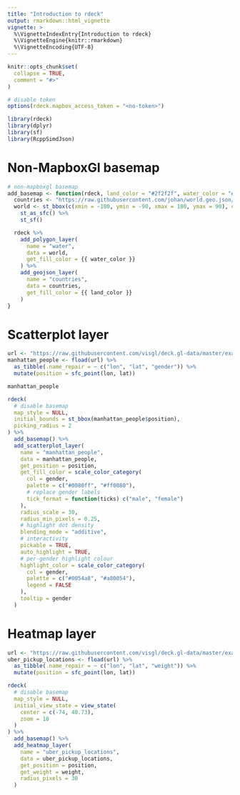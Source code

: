 ```yaml
---
title: "Introduction to rdeck"
output: rmarkdown::html_vignette
vignette: >
  %\VignetteIndexEntry{Introduction to rdeck}
  %\VignetteEngine{knitr::rmarkdown}
  %\VignetteEncoding{UTF-8}
---
```


```r
knitr::opts_chunk$set(
  collapse = TRUE,
  comment = "#>"
)

# disable token
options(rdeck.mapbox_access_token = "<no-token>")
```

```r
library(rdeck)
library(dplyr)
library(sf)
library(RcppSimdJson)
```

# Non-MapboxGl basemap

```r
# non-mapboxgl basemap
add_basemap <- function(rdeck, land_color = "#2f2f2f", water_color = "#242424") {
  countries <- "https://raw.githubusercontent.com/johan/world.geo.json/master/countries.geo.json"
  world <- st_bbox(c(xmin = -180, ymin = -90, xmax = 180, ymax = 90), crs = 4326) %>%
    st_as_sfc() %>%
    st_sf()

  rdeck %>%
    add_polygon_layer(
      name = "water",
      data = world,
      get_fill_color = {{ water_color }}
    ) %>%
    add_geojson_layer(
      name = "countries",
      data = countries,
      get_fill_color = {{ land_color }}
    )
}
```

# Scatterplot layer

```r
url <- "https://raw.githubusercontent.com/visgl/deck.gl-data/master/examples/scatterplot/manhattan.json"
manhattan_people <- fload(url) %>%
  as_tibble(.name_repair = ~ c("lon", "lat", "gender")) %>%
  mutate(position = sfc_point(lon, lat))

manhattan_people
```

```r
rdeck(
  # disable basemap
  map_style = NULL,
  initial_bounds = st_bbox(manhattan_people$position),
  picking_radius = 2
) %>%
  add_basemap() %>%
  add_scatterplot_layer(
    name = "manhattan_people",
    data = manhattan_people,
    get_position = position,
    get_fill_color = scale_color_category(
      col = gender,
      palette = c("#0080ff", "#ff0080"),
      # replace gender labels
      tick_format = function(ticks) c("male", "female")
    ),
    radius_scale = 30,
    radius_min_pixels = 0.25,
    # highlight dot density
    blending_mode = "additive",
    # interactivity
    pickable = TRUE,
    auto_highlight = TRUE,
    # per-gender highlight colour
    highlight_color = scale_color_category(
      col = gender,
      palette = c("#0054a8", "#a80054"),
      legend = FALSE
    ),
    tooltip = gender
  )
```

# Heatmap layer

```r
url <- "https://raw.githubusercontent.com/visgl/deck.gl-data/master/examples/screen-grid/uber-pickup-locations.json"
uber_pickup_locations <- fload(url) %>%
  as_tibble(.name_repair = ~ c("lon", "lat", "weight")) %>%
  mutate(position = sfc_point(lon, lat))

rdeck(
  # disable basemap
  map_style = NULL,
  initial_view_state = view_state(
    center = c(-74, 40.73),
    zoom = 10
  )
) %>%
  add_basemap() %>%
  add_heatmap_layer(
    name = "uber_pickup_locations",
    data = uber_pickup_locations,
    get_position = position,
    get_weight = weight,
    radius_pixels = 30
  )
```
